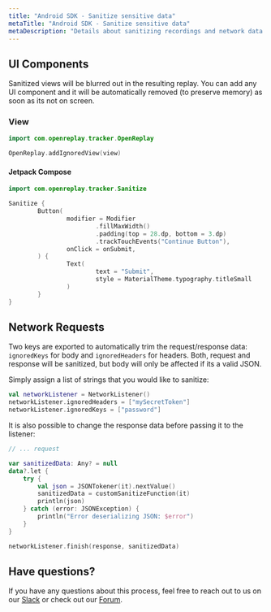 ```yaml
---
title: "Android SDK - Sanitize sensitive data"
metaTitle: "Android SDK - Sanitize sensitive data"
metaDescription: "Details about sanitizing recordings and network data in Android tracker"
---
```


## UI Components

Sanitized views will be blurred out in the resulting replay. You can add any UI component and it will be automatically removed (to preserve memory) as soon as its not on screen.

### View

```kotlin
import com.openreplay.tracker.OpenReplay

OpenReplay.addIgnoredView(view)
```

#### Jetpack Compose
```kotlin
import com.openreplay.tracker.Sanitize

Sanitize {
		Button(
				modifier = Modifier
						.fillMaxWidth()
						.padding(top = 28.dp, bottom = 3.dp)
						.trackTouchEvents("Continue Button"),
				onClick = onSubmit,
		) {
				Text(
						text = "Submit",
						style = MaterialTheme.typography.titleSmall
				)
		}
}
```

## Network Requests

Two keys are exported to automatically trim the request/response data: `ignoredKeys` for body and `ignoredHeaders` for headers. Both, request and response will be sanitized, but body will only be affected if its a valid JSON.

Simply assign a list of strings that you would like to sanitize:

```kotlin
val networkListener = NetworkListener()
networkListener.ignoredHeaders = ["mySecretToken"]
networkListener.ignoredKeys = ["password"]
```

It is also possible to change the response data before passing it to the listener:

```kotlin
// ... request

var sanitizedData: Any? = null
data?.let {
    try {
        val json = JSONTokener(it).nextValue()
        sanitizedData = customSanitizeFunction(it)
        println(json)
    } catch (error: JSONException) {
        println("Error deserializing JSON: $error")
    }
}

networkListener.finish(response, sanitizedData)
```

## Have questions?
If you have any questions about this process, feel free to reach out to us on our [Slack](https://slack.openreplay.com) or check out our [Forum](https://forum.openreplay.com).
